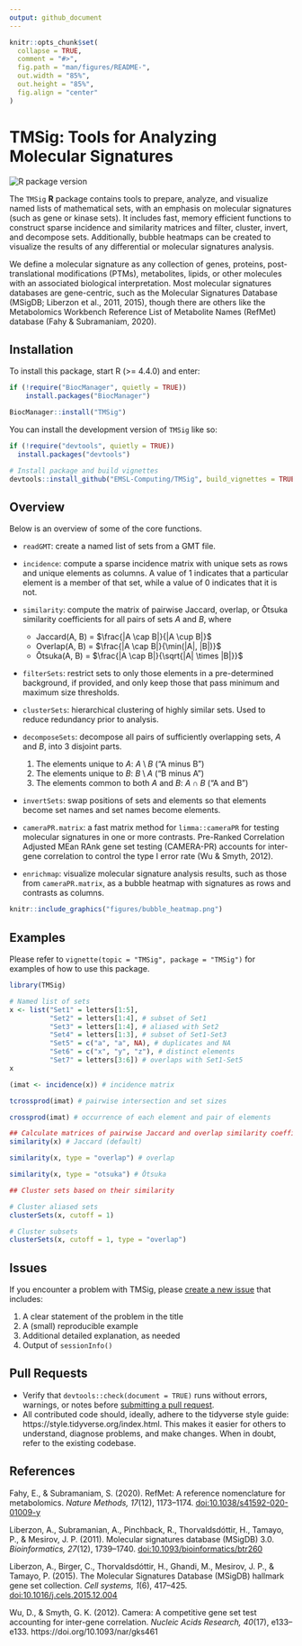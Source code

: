 ```yaml
---
output: github_document
---
```


<!-- README.md is generated from README.Rmd. Please edit that file -->

```r
knitr::opts_chunk$set(
  collapse = TRUE,
  comment = "#>",
  fig.path = "man/figures/README-",
  out.width = "85%",
  out.height = "85%",
  fig.align = "center"
)
```

# TMSig: Tools for Analyzing Molecular Signatures

<!-- badges: start -->
![R package version](https://img.shields.io/github/r-package/v/EMSL-Computing/TMSig?label=R%20package)
<!-- badges: end -->

The `TMSig` **R** package contains tools to prepare, analyze, and visualize
named lists of mathematical sets, with an emphasis on molecular signatures (such
as gene or kinase sets). It includes fast, memory efficient functions to
construct sparse incidence and similarity matrices and filter, cluster, invert,
and decompose sets. Additionally, bubble heatmaps can be created to visualize
the results of any differential or molecular signatures analysis.

We define a molecular signature as any collection of genes, proteins, post-translational modifications (PTMs), metabolites, lipids, or other molecules with an associated biological interpretation. Most molecular signatures databases are gene-centric, such as the Molecular Signatures Database (MSigDB; Liberzon et al., 2011, 2015), though there are others like the Metabolomics Workbench Reference List of Metabolite Names (RefMet) database (Fahy & Subramaniam, 2020).


## Installation

To install this package, start R (>= 4.4.0) and enter:

```r
if (!require("BiocManager", quietly = TRUE))
    install.packages("BiocManager")

BiocManager::install("TMSig")
```

You can install the development version of `TMSig` like so:

``` r
if (!require("devtools", quietly = TRUE))
  install.packages("devtools")

# Install package and build vignettes
devtools::install_github("EMSL-Computing/TMSig", build_vignettes = TRUE)
```


## Overview

Below is an overview of some of the core functions.

- `readGMT`: create a named list of sets from a GMT file.

- `incidence`: compute a sparse incidence matrix with unique sets as rows and unique elements as columns. A value of 1 indicates that a particular element is a member of that set, while a value of 0 indicates that it is not.

- `similarity`: compute the matrix of pairwise Jaccard, overlap, or Ōtsuka similarity coefficients for all pairs of sets $A$ and $B$, where
    - Jaccard(A, B) = $\frac{|A \cap B|}{|A \cup B|}$
    - Overlap(A, B) = $\frac{|A \cap B|}{\min(|A|, |B|)}$
    - Ōtsuka(A, B) = $\frac{|A \cap B|}{\sqrt{|A| \times |B|}}$

- `filterSets`: restrict sets to only those elements in a pre-determined background, if provided, and only keep those that pass minimum and maximum size thresholds.

- `clusterSets`: hierarchical clustering of highly similar sets. Used to reduce redundancy prior to analysis.

- `decomposeSets`: decompose all pairs of sufficiently overlapping sets, $A$ and $B$, into 3 disjoint parts.
    1. The elements unique to $A$: $A \setminus B$ ("A minus B")
    2. The elements unique to $B$: $B \setminus A$ ("B minus A")
    3. The elements common to both $A$ and $B$: $A \cap B$ ("A and B")

- `invertSets`: swap positions of sets and elements so that elements become set names and set names become elements.

- `cameraPR.matrix`: a fast matrix method for `limma::cameraPR` for testing molecular signatures in one or more contrasts. Pre-Ranked Correlation Adjusted MEan RAnk gene set testing (CAMERA-PR) accounts for inter-gene correlation to control the type I error rate (Wu & Smyth, 2012).

- `enrichmap`: visualize molecular signature analysis results, such as those from `cameraPR.matrix`, as a bubble heatmap with signatures as rows and contrasts as columns.

```r
knitr::include_graphics("figures/bubble_heatmap.png")
```



## Examples

Please refer to `vignette(topic = "TMSig", package = "TMSig")` for examples of
how to use this package.

```r
library(TMSig)

# Named list of sets
x <- list("Set1" = letters[1:5],
          "Set2" = letters[1:4], # subset of Set1
          "Set3" = letters[1:4], # aliased with Set2
          "Set4" = letters[1:3], # subset of Set1-Set3
          "Set5" = c("a", "a", NA), # duplicates and NA
          "Set6" = c("x", "y", "z"), # distinct elements
          "Set7" = letters[3:6]) # overlaps with Set1-Set5
x
```

```r
(imat <- incidence(x)) # incidence matrix

tcrossprod(imat) # pairwise intersection and set sizes

crossprod(imat) # occurrence of each element and pair of elements
```

```r
## Calculate matrices of pairwise Jaccard and overlap similarity coefficients
similarity(x) # Jaccard (default)

similarity(x, type = "overlap") # overlap

similarity(x, type = "otsuka") # Ōtsuka
```

```r
## Cluster sets based on their similarity

# Cluster aliased sets
clusterSets(x, cutoff = 1)

# Cluster subsets
clusterSets(x, cutoff = 1, type = "overlap")
```


## Issues

If you encounter a problem with TMSig, please [create a new issue](https://github.com/EMSL-Computing/TMSig/issues) that includes:

1. A clear statement of the problem in the title
2. A (small) reproducible example
3. Additional detailed explanation, as needed
4. Output of `sessionInfo()`


## Pull Requests

- Verify that `devtools::check(document = TRUE)` runs without errors, warnings, or notes before [submitting a pull request](https://github.com/EMSL-Computing/TMSig/pulls).
- All contributed code should, ideally, adhere to the tidyverse style guide: https://style.tidyverse.org/index.html. This makes it easier for others to understand, diagnose problems, and make changes. When in doubt, refer to the existing codebase.


## References

Fahy, E., & Subramaniam, S. (2020). RefMet: A reference nomenclature for metabolomics. _Nature Methods, 17_(12), 1173–1174. [doi:10.1038/s41592-020-01009-y](https://doi.org/10.1038/s41592-020-01009-y)

Liberzon, A., Subramanian, A., Pinchback, R., Thorvaldsdóttir, H., Tamayo, P., & Mesirov, J. P. (2011). Molecular signatures database (MSigDB) 3.0. _Bioinformatics, 27_(12), 1739–1740. [doi:10.1093/bioinformatics/btr260](https://doi.org/10.1093/bioinformatics/btr260)

Liberzon, A., Birger, C., Thorvaldsdóttir, H., Ghandi, M., Mesirov, J. P., & Tamayo, P. (2015). The Molecular Signatures Database (MSigDB) hallmark gene set collection. _Cell systems, 1_(6), 417–425. [doi:10.1016/j.cels.2015.12.004](https://doi.org/10.1016/j.cels.2015.12.004)

Wu, D., & Smyth, G. K. (2012). Camera: A competitive gene set test accounting for inter-gene correlation. _Nucleic Acids Research, 40_(17), e133–e133. https://doi.org/10.1093/nar/gks461
